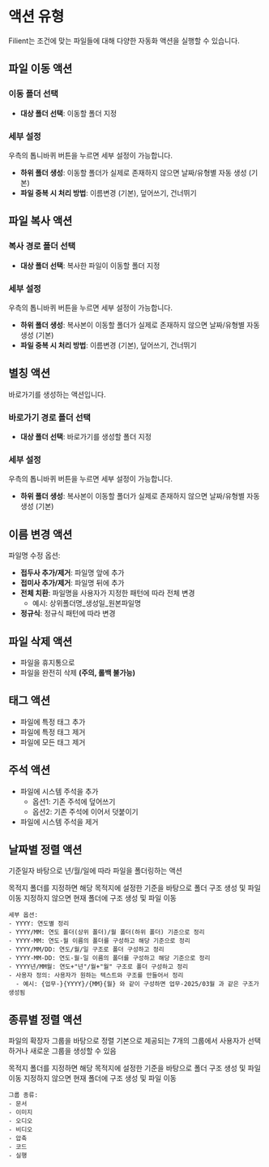# 액션 유형

Filient는 조건에 맞는 파일들에 대해 다양한 자동화 액션을 실행할 수 있습니다.

## 파일 이동 액션

### 이동 폴더 선택
- **대상 폴더 선택**: 이동할 폴더 지정

### 세부 설정
우측의 톱니바퀴 버튼을 누르면 세부 설정이 가능합니다.
- **하위 폴더 생성**: 이동할 폴더가 실제로 존재하지 않으면 날짜/유형별 자동 생성 (기본)
- **파일 중복 시 처리 방법**: 이름변경 (기본), 덮어쓰기, 건너뛰기

## 파일 복사 액션

### 복사 경로 폴더 선택
- **대상 폴더 선택**: 복사한 파일이 이동할 폴더 지정

### 세부 설정
우측의 톱니바퀴 버튼을 누르면 세부 설정이 가능합니다.
- **하위 폴더 생성**: 복사본이 이동할 폴더가 실제로 존재하지 않으면 날짜/유형별 자동 생성 (기본)
- **파일 중복 시 처리 방법**: 이름변경 (기본), 덮어쓰기, 건너뛰기

## 별칭 액션
바로가기를 생성하는 액션입니다.

### 바로가기 경로 폴더 선택
- **대상 폴더 선택**: 바로가기를 생성할 폴더 지정

### 세부 설정
우측의 톱니바퀴 버튼을 누르면 세부 설정이 가능합니다.
- **하위 폴더 생성**: 복사본이 이동할 폴더가 실제로 존재하지 않으면 날짜/유형별 자동 생성 (기본)


## 이름 변경 액션

파일명 수정 옵션:
- **접두사 추가/제거**: 파일명 앞에 추가
- **접미사 추가/제거**: 파일명 뒤에 추가
- **전체 치환**: 파일명을 사용자가 지정한 패턴에 따라 전체 변경
  - 예시: 상위폴더명_생성일_원본파일명
- **정규식**: 정규식 패턴에 따라 변경

## 파일 삭제 액션

- 파일을 휴지통으로
- 파일을 완전히 삭제 **(주의, 롤백 불가능)**

## 태그 액션

- 파일에 특정 태그 추가
- 파일에 특정 태그 제거
- 파일에 모든 태그 제거

## 주석 액션

- 파일에 시스템 주석을 추가
  - 옵션1: 기존 주석에 덮어쓰기
  - 옵션2: 기존 주석에 이어서 덧붙이기
- 파일에 시스템 주석을 제거

## 날짜별 정렬 액션
기준일자 바탕으로 년/월/일에 따라 파일을 폴더링하는 액션

목적지 폴더를 지정하면 해당 목적지에 설정한 기준을 바탕으로 폴더 구조 생성 및 파일 이동
지정하지 않으면 현재 폴더에 구조 생성 및 파일 이동

```
세부 옵션:
- YYYY: 연도별 정리
- YYYY/MM: 연도 폴더(상위 폴더)/월 폴더(하위 폴더) 기준으로 정리
- YYYY-MM: 연도-월 이름의 폴더를 구성하고 해당 기준으로 정리
- YYYY/MM/DD: 연도/월/일 구조로 폴더 구성하고 정리
- YYYY-MM-DD: 연도-월-일 이름의 폴더를 구성하고 해당 기준으로 정리
- YYYY년/MM월: 연도+"년"/월+"월" 구조로 폴더 구성하고 정리
- 사용자 정의: 사용자가 원하는 텍스트와 구조를 만들어서 정리
  - 예시: {업무-}{YYYY}/{MM}{월} 와 같이 구성하면 업무-2025/03월 과 같은 구조가 생성됨
```

## 종류별 정렬 액션
파일의 확장자 그룹을 바탕으로 정렬
기본으로 제공되는 7개의 그룹에서 사용자가 선택하거나 새로운 그룹을 생성할 수 있음

목적지 폴더를 지정하면 해당 목적지에 설정한 기준을 바탕으로 폴더 구조 생성 및 파일 이동
지정하지 않으면 현재 폴더에 구조 생성 및 파일 이동

```
그룹 종류:
- 문서
- 이미지
- 오디오
- 비디오
- 압축
- 코드
- 실행
```